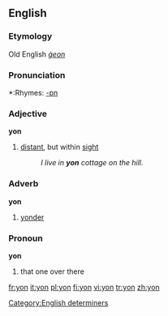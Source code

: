 ==English==
===Etymology===
Old English ''[[ġeon]]''

===Pronunciation===
*:Rhymes: [[Rhymes:English:-ɒn|-ɒn]]

===Adjective===
'''yon'''
# [[distant]], but within [[sight]]
#:''I live in '''yon''' cottage on the hill.''
===Adverb===
'''yon'''
# [[yonder]]
===Pronoun===
'''yon'''
# that one over there

[[Category:English determiners]]

[[fr:yon]]
[[it:yon]]
[[pl:yon]]
[[fi:yon]]
[[vi:yon]]
[[tr:yon]]
[[zh:yon]]